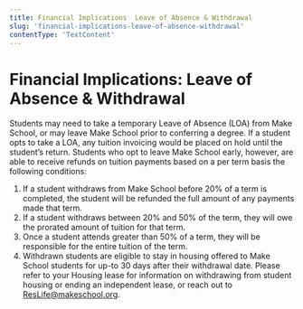 ```yaml
---
title: Financial Implications  Leave of Absence & Withdrawal
slug: 'financial-implications-leave-of-absence-withdrawal'
contentType: 'TextContent'
---
```


# Financial Implications: Leave of Absence & Withdrawal

Students may need to take a temporary Leave of Absence (LOA) from Make School, or may leave Make
School prior to conferring a degree. If a student opts to take a LOA, any tuition invoicing would be
placed on hold until the student’s return. Students who opt to leave Make School early, however, are
able to receive refunds on tuition payments based on a per term basis the following conditions:

1. If a student withdraws from Make School before 20% of a term is completed, the student will be
   refunded the full amount of any payments made that term.
2. If a student withdraws between 20% and 50% of the term, they will owe the prorated amount of
   tuition for that term.
3. Once a student attends greater than 50% of a term, they will be responsible for the entire
   tuition of the term.
4. Withdrawn students are eligible to stay in housing offered to Make School students for up-to 30
   days after their withdrawal date. Please refer to your Housing lease for information on
   withdrawing from student housing or ending an independent lease, or reach out to
   [ResLife@makeschool.org](mailto:ResLife@makeschool.com).
